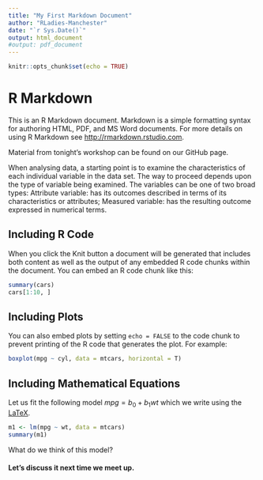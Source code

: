 ```yaml
---
title: "My First Markdown Document"
author: "RLadies-Manchester"
date: "`r Sys.Date()`"
output: html_document
#output: pdf_document
---
```


```r
knitr::opts_chunk$set(echo = TRUE)
```

# R Markdown

This is an R Markdown document. Markdown is a simple formatting syntax for authoring HTML, PDF, and MS Word documents. For more details on using R Markdown see <http://rmarkdown.rstudio.com>.

Material from tonight's workshop can be found on our GitHub page.

When analysing data, a starting point is to examine the characteristics of each individual variable in the data set. The way to proceed depends upon the type of variable being examined. The variables can be one of two broad types:
Attribute variable: has its outcomes described in terms of its characteristics or attributes; 
Measured variable: has the resulting outcome expressed in numerical terms. 

## Including R Code

When you click the Knit button a document will be generated that includes both content as well as the output of any embedded R code chunks within the document. You can embed an R code chunk like this:

```r
summary(cars)
cars[1:10, ]
```

## Including Plots

You can also embed plots by setting `echo = FALSE` to the code chunk to prevent printing of the R code that generates the plot. For example:

```r
boxplot(mpg ~ cyl, data = mtcars, horizontal = T)
```

## Including Mathematical Equations

Let us fit the following model $mpg = b_0 + b_1wt$ which we write using the [LaTeX](https://en.wikibooks.org/wiki/LaTeX/Mathematics).
```r
m1 <- lm(mpg ~ wt, data = mtcars)
summary(m1)
```

What do we think of this model?

#### **Let's discuss it next time we meet up.**
